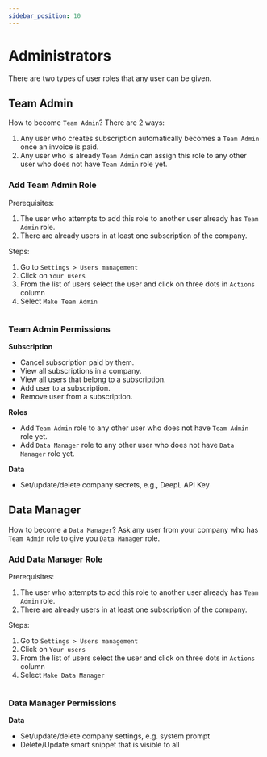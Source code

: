 ```yaml
---
sidebar_position: 10
---
```



# Administrators

There are two types of user roles that any user can be given.

## Team Admin

How to become `Team Admin`? There are 2 ways:

1. Any user who creates subscription automatically becomes a `Team Admin` once an invoice is paid.
1. Any user who is already `Team Admin` can assign this role to any other user
who does not have `Team Admin` role yet.

### Add Team Admin Role

Prerequisites:
1. The user who attempts to add this role to another user already has `Team Admin` role.
1. There are already users in at least one subscription of the company.

Steps:
1. Go to `Settings > Users management`
1. Click on `Your users`
1. From the list of users select the user and click on three dots in `Actions` column
1. Select `Make Team Admin`

<Image img={adminroles} />

### Team Admin Permissions

**Subscription**

- Cancel subscription paid by them.
- View all subscriptions in a company.
- View all users that belong to a subscription.
- Add user to a subscription.
- Remove user from a subscription.

**Roles**

- Add `Team Admin` role to any other user who does not have `Team Admin` role yet.
- Add `Data Manager` role to any other user who does not have `Data Manager` role yet.

**Data**

- Set/update/delete company secrets, e.g., DeepL API Key

## Data Manager

How to become a `Data Manager`? Ask any user from your company who has `Team Admin` role
to give you `Data Manager` role.

### Add Data Manager Role

Prerequisites:
1. The user who attempts to add this role to another user already has `Team Admin` role.
1. There are already users in at least one subscription of the company.

Steps:
1. Go to `Settings > Users management`
1. Click on `Your users`
1. From the list of users select the user and click on three dots in `Actions` column
1. Select `Make Data Manager`

<Image img={adminroles} />

### Data Manager Permissions

**Data**

- Set/update/delete company settings, e.g. system prompt
- Delete/Update smart snippet that is visible to all
